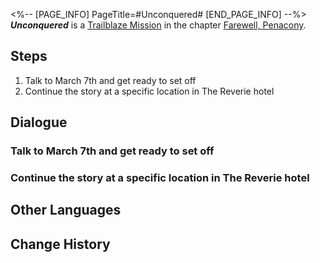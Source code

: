 <%-- [PAGE_INFO]
PageTitle=#Unconquered#
[END_PAGE_INFO] --%>
{{Stub|Dialogue.}}
{{Mission Infobox
|id            = 1034101
|title         = 
|image         = Mission Unconquered.png{{subst:void|<!--$UPLOAD:<<SpriteOutput/Chronicle/1034101.png>-<Mission Unconquered.png>-<Fate's Atlas Images>>-->}}
|type          = Trailblaze
|event_name    = 
|chapter       = Farewell, Penacony
|requirements  = [[Trailblaze Mission]] ''[[And on the Eighth Day]]'' completed
|summary       = The sweet dream of Order has shattered, and the Express Crew's trailblazing expedition at Penacony has come to a close. The Family invited the Express Crew to head to the Radiant Feldspar airship to participate in important talks. Meanwhile, in another corner of Dreamscape, two Stellaron Hunters are also going over their "performance" this time.
|characters    = March 7th; Trailblazer
|startLocation = [[Penacony]] - [[Golden Hour]]
|world         = Penacony
|area          = Golden Hour
|prev          = And on the Eighth Day
|next          = All About Eve
|rewards       = Trailblaze EXP*200; Stellar Jade*30; Traveler's Guide*4; Clock Credits*100; Credit*20,000
}}
'''''Unconquered''''' is a [[Trailblaze Mission]] in the chapter [[Farewell, Penacony]].

==Steps==
# Talk to March 7th and get ready to set off
# Continue the story at a specific location in The Reverie hotel

<!--
==Gameplay Notes==

--><!--
==Trial Character==

-->
==Dialogue==
{{Stub Dialogue}}
===Talk to March 7th and get ready to set off===
{{Mission Description|type=trailblaze|location=<!--to be added-->|You wake up in the dreampool and find yourself back in the real Reverie Hotel. According to March 7th, you really have woken up this time from Ena's Dream &mdash; the Stellaron was sealed while you were out, and all the major lineages, except for the Oak Family, are dealing with the aftermath. She also said that The Family has invited the Crew to The Family's Radiant Feldspar as witnesses for an important meeting.<br />High-end cruise ships, luxury banquets... Now THIS is what a celebration banquet ought to look like. What else are you waiting for? Get ready to set off.}}
{{Dialogue Start}}
:{{tx}}
{{Dialogue End}}

===Continue the story at a specific location in The Reverie hotel===
{{Dialogue Start}}
:{{tx}}
{{Dialogue End}}

==Other Languages==
{{Other Languages
|en   = Unconquered
|zhs  = 没有被征服的
|zht  = 沒有被征服的
|ja   = 征服されざる者
|ko   = 정복되지 않는 자들
|es   = Indómito
|fr   = Terrain non conquis
|ru   = Непобеждённые
|th   = ไร้ผู้ถือครอง
|vi   = Không Bị Chinh Phục
|de   = Unbezwungen
|id   = Tak Terkalahkan
|pt   = Invicto
}}

==Change History==
{{Change History|2.3}}
